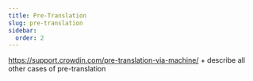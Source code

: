 ```yaml
---
title: Pre-Translation
slug: pre-translation
sidebar:
  order: 2
---
```


https://support.crowdin.com/pre-translation-via-machine/ + describe all other cases of pre-translation
